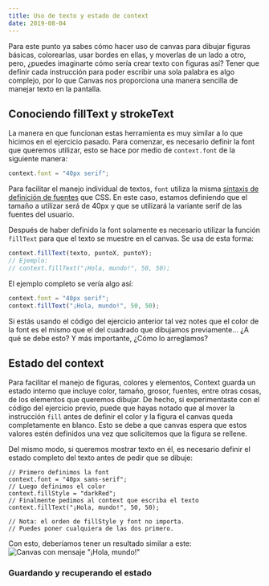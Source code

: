 ```yaml
---
title: Uso de texto y estado de context
date: 2019-08-04
---
```



Para este punto ya sabes cómo hacer uso de canvas para dibujar figuras básicas,
colorearlas, usar bordes en ellas, y moverlas de un lado a otro, pero, ¿puedes
imaginarte cómo sería crear texto con figuras así? Tener que definir cada
instrucción para poder escribir una sola palabra es algo complejo, por lo que
Canvas nos proporciona una manera sencilla de manejar texto en la pantalla.

## Conociendo fillText y strokeText

La manera en que funcionan estas herramienta es muy similar a lo que hicimos en
el ejercicio pasado. Para comenzar, es necesario definir la font que queremos
utilizar, esto se hace por medio de `context.font` de la siguiente manera:

```js
context.font = "40px serif";
```

Para facilitar el manejo individual de textos, `font` utiliza la misma [sintaxis
de definición de fuentes](https://developer.mozilla.org/en-US/docs/Web/CSS/font)
que CSS. En este caso, estamos definiendo que el tamaño a utilizar será de 40px
y que se utilizará la variante serif de las fuentes del usuario.

Después de haber definido la font solamente es necesario utilizar la función
`fillText` para que el texto se muestre en el canvas. Se usa de esta forma:

```js
context.fillText(texto, puntoX, puntoY);
// Ejemplo:
// context.fillText("¡Hola, mundo!", 50, 50);
```

El ejemplo completo se vería algo así:

```jsx
context.font = "40px serif";
context.fillText("¡Hola, mundo!", 50, 50);
```

Si estás usando el código del ejercicio anterior tal vez notes que el color de
la font es el mismo que el del cuadrado que dibujamos previamente... ¿A qué se
debe esto? Y más importante, ¿Cómo lo arreglamos?

## Estado del context

Para facilitar el manejo de figuras, colores y elementos, Context guarda un
estado interno que incluye color, tamaño, grosor, fuentes, entre otras cosas,
de los elementos que queremos dibujar. De hecho, si experimentaste con el código
del ejercicio previo, puede que hayas notado que al mover la instrucción `fill`
antes de definir el color y la figura el canvas queda completamente en blanco.
Esto se debe a que canvas espera que estos valores estén definidos una vez que
solicitemos que la figura se rellene.

Del mismo modo, si queremos mostrar texto en él, es necesario definir el estado
completo del texto antes de pedir que se dibuje:

```
// Primero definimos la font
context.font = "40px sans-serif";
// Luego definimos el color
context.fillStyle = "darkRed";
// Finalmente pedimos al context que escriba el texto
context.fillText("¡Hola, mundo!", 50, 50);

// Nota: el orden de fillStyle y font no importa.
// Puedes poner cualquiera de las dos primero.
```

Con esto, deberíamos tener un resultado similar a este:
![Canvas con mensaje "¡Hola, mundo!"](/content/assets/04-intro-01.png)

### Guardando y recuperando el estado
